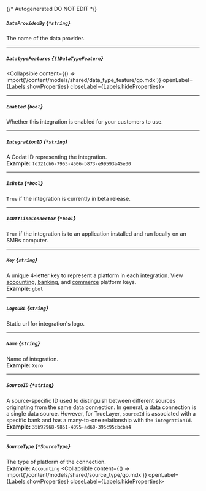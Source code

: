 {/* Autogenerated DO NOT EDIT  */}

##### `DataProvidedBy` *{`*string`}*
The name of the data provider.

---
##### `DatatypeFeatures` *{`[]DataTypeFeature`}*
<Collapsible content={() => import('/content/models/shared/data_type_feature/go.mdx')} openLabel={Labels.showProperties} closeLabel={Labels.hideProperties}>
</Collapsible>

---
##### `Enabled` *{`bool`}*
Whether this integration is enabled for your customers to use.

---
##### `IntegrationID` *{`*string`}*
A Codat ID representing the integration.
<br/>
**Example:** `fd321cb6-7963-4506-b873-e99593a45e30`

---
##### `IsBeta` *{`*bool`}*
`True` if the integration is currently in beta release.

---
##### `IsOfflineConnector` *{`*bool`}*
`True` if the integration is to an application installed and run locally on an SMBs computer.

---
##### `Key` *{`string`}*
A unique 4\-letter key to represent a platform in each integration. View [accounting](https://docs.codat.io/integrations/accounting/overview\#platform\-keys), [banking](https://docs.codat.io/integrations/banking/overview\#platform\-keys), and [commerce](https://docs.codat.io/integrations/commerce/overview\#platform\-keys) platform keys.
<br/>
**Example:** `gbol`

---
##### `LogoURL` *{`string`}*
Static url for integration's logo.

---
##### `Name` *{`string`}*
Name of integration.
<br/>
**Example:** `Xero`

---
##### `SourceID` *{`*string`}*
A source\-specific ID used to distinguish between different sources originating from the same data connection. In general, a data connection is a single data source. However, for TrueLayer, `sourceId` is associated with a specific bank and has a many\-to\-one relationship with the `integrationId`.
<br/>
**Example:** `35b92968-9851-4095-ad60-395c95cbcba4`

---
##### `SourceType` *{`*SourceType`}*
The type of platform of the connection.
<br/>
**Example:** `Accounting`
<Collapsible content={() => import('/content/models/shared/source_type/go.mdx')} openLabel={Labels.showProperties} closeLabel={Labels.hideProperties}>
</Collapsible>


